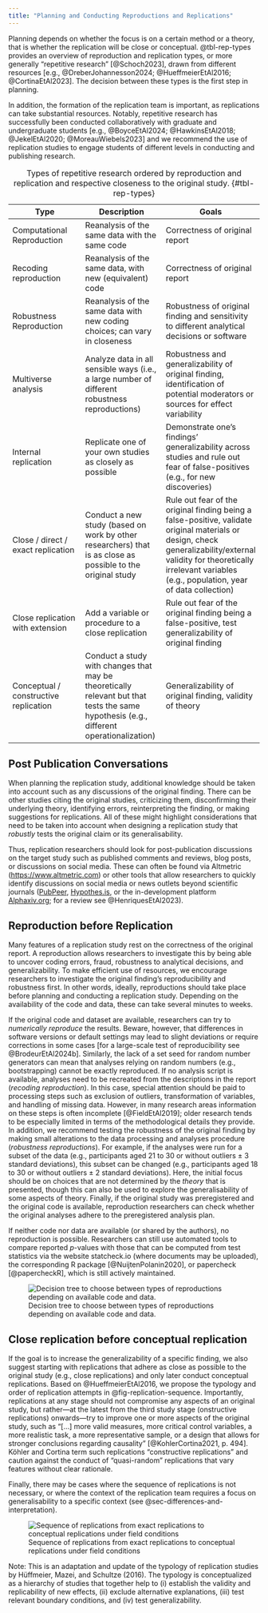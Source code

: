 ```yaml
---
title: "Planning and Conducting Reproductions and Replications"
---
```


Planning depends on whether the focus is on a certain method or  a theory, that is whether the replication will be close or conceptual. @tbl-rep-types provides an overview of reproduction and replication types, or more generally “repetitive research” [@Schoch2023], drawn from different resources [e.g., @DreberJohannesson2024; @HueffmeierEtAl2016; @CortinaEtAl2023]. The decision between these types is the first step in planning.

In addition, the formation of the replication team is important, as replications can take substantial resources. Notably, repetitive research has successfully been conducted collaboratively with graduate and undergraduate students [e.g., @BoyceEtAl2024; @HawkinsEtAl2018; @JekelEtAl2020; @MoreauWiebels2023] and we recommend the use of replication studies to engage students of different levels in conducting and publishing research.


| Type | Description | Goals |
|---|---|---|
| Computational Reproduction | Reanalysis of the same data with the same code | Correctness of original report |
| Recoding reproduction | Reanalysis of the same data, with new (equivalent) code | Correctness of original report |
| Robustness Reproduction | Reanalysis of the same data with new coding choices; can vary in closeness | Robustness of original finding and sensitivity to different analytical decisions or software |
| Multiverse analysis | Analyze data in all sensible ways (i.e., a large number of different robustness reproductions) | Robustness and generalizability of original finding, identification of potential moderators or sources for effect variability |
| Internal replication | Replicate one of your own studies as closely as possible | Demonstrate one’s findings’ generalizability across studies and rule out fear of false-positives (e.g., for new discoveries) |
| Close / direct / exact replication | Conduct a new study (based on work by other researchers) that is as close as possible to the original study | Rule out fear of the original finding being a false-positive, validate original materials or design, check generalizability/external validity for theoretically irrelevant variables (e.g., population, year of data collection) |
| Close replication with extension | Add a variable or procedure to a close replication | Rule out fear of the original finding being a false-positive, test generalizability of original finding |
| Conceptual / constructive replication | Conduct a study with changes that may be theoretically relevant but that tests the same hypothesis (e.g., different operationalization) | Generalizability of original finding, validity of theory |

: Types of repetitive research ordered by reproduction and replication and respective closeness to the original study. {#tbl-rep-types}


## Post Publication Conversations

When planning the replication study, additional knowledge should be taken into account such as any discussions of the original finding. There can be other studies citing the original studies, criticizing them, disconfirming their underlying theory, identifying errors, reinterpreting the finding, or making suggestions for replications. All of these might highlight considerations that need to be taken into account when designing a replication study that *robustly *tests the original claim or its generalisability. 

Thus, replication researchers should look for post-publication discussions on the target study such as published comments and reviews, blog posts, or discussions on social media. These can often be found via Altmetric ([https://www.altmetric.com](https://www.altmetric.com)) or other tools that allow researchers to quickly identify discussions on social media or news outlets beyond scientific journals ([PubPeer](https://pubpeer.com), [Hypothes.is](https://web.hypothes.is), or the in-development platform [Alphaxiv.org](https://www.alphaxiv.org/); for a review see @HenriquesEtAl2023).

## Reproduction before Replication

Many features of a replication study rest on the correctness of the original report. A reproduction allows researchers to investigate this by being able to uncover coding errors, fraud, robustness to analytical decisions, and generalizability. To make efficient use of resources, we encourage researchers to investigate the original finding’s reproducibility and robustness first. In other words, ideally, reproductions should take place before planning and conducting a replication study. Depending on the availability of the code and data, these can take several minutes to weeks.

If the original code and dataset are available, researchers can try to *numerically reproduce* the results. Beware, however, that differences in software versions or default settings may lead to slight deviations or require corrections in some cases [for a large-scale test of reproducibility see @BrodeurEtAl2024b]. Similarly, the lack of a set seed for random number generators can mean that analyses relying on random numbers (e.g., bootstrapping) cannot be exactly reproduced. If no analysis script is available, analyses need to be recreated from the descriptions in the report (*recoding reproduction*). In this case, special attention should be paid to processing steps such as exclusion of outliers, transformation of variables, and handling of missing data. However, in many research areas information on these steps is often incomplete [@FieldEtAl2019]; older research tends to be especially limited in terms of the methodological details they provide. In addition, we recommend testing the robustness of the original finding by making small alterations to the data processing and analyses procedure (*robustness reproductions*). For example, if the analyses were run for a subset of the data (e.g., participants aged 21 to 30 or without outliers ± 3 standard deviations), this subset can be changed (e.g., participants aged 18 to 30 or without outliers ± 2 standard deviations). Here, the initial focus should be on choices that are not determined by the *theory *that is presented, though this can also be used to explore the generalisability of some aspects of theory. Finally, if the original study was preregistered and the original code is available, reproduction researchers can check whether the original analyses adhere to the preregistered analysis plan.

If neither code nor data are available (or shared by the authors), no reproduction is possible. Researchers can still use automated tools to compare reported *p*-values with those that can be computed from test statistics via the website statcheck.io (where documents may be uploaded), the corresponding R package [@NuijtenPolanin2020], or papercheck [@papercheckR], which is still actively maintained.

![Decision tree to choose between types of reproductions depending on available code and data.](images/WBn_Image_3.png){#fig-repr-decision-tree}

## Close replication before conceptual replication

If the goal is to increase the generalizability of a specific finding, we also suggest starting with replications that adhere as close as possible to the original study (e.g., close replications) and only later conduct conceptual replications. Based on @HueffmeierEtAl2016, we propose the typology and order of replication attempts in @fig-replication-sequence. Importantly, replications at any stage should not compromise any aspects of an original study, but rather—at the latest from the third study stage (onstructive replications) onwards—try to improve one or more aspects of the original study, such as “[…] more valid measures, more critical control variables, a more realistic task, a more representative sample, or a design that allows for stronger conclusions regarding causality” [@KohlerCortina2021, p. 494]. Köhler and Cortina term such replications “constructive replications” and caution against the conduct of “quasi-random” replications that vary features without clear rationale. 

Finally, there may be cases where the sequence of replications is not necessary, or where the context of the replication team requires a focus on generalisability to a specific context (see @sec-differences-and-interpretation).

![Sequence of replications from exact replications to conceptual replications under field conditions](images/6sH_Image_4.png){#fig-replication-sequence}

Note: This is an adaptation and update of the typology of replication studies by Hüffmeier, Mazei, and Schultze (2016). The typology is conceptualized as a hierarchy of studies that together help to (i) establish the validity and replicability of new effects, (ii) exclude alternative explanations, (iii) test relevant boundary conditions, and (iv) test generalizability. 

